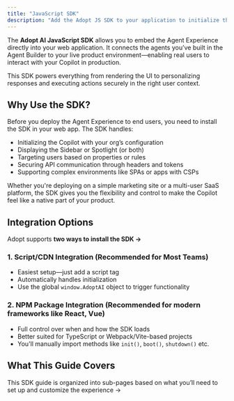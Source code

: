 ```yaml
---
title: "JavaScript SDK"
description: "Add the Adopt JS SDK to your application to initialize the Copilot experience. This one-time setup allows your app to securely load the right UI, theme, and targeting rules—all dynamically managed from the Adopt platform."
---
```


The **Adopt AI JavaScript SDK** allows you to embed the Agent Experience directly into your web application. It connects the agents you’ve built in the Agent Builder to your live product environment—enabling real users to interact with your Copilot in production.

This SDK powers everything from rendering the UI to personalizing responses and executing actions securely in the right user context.

## Why Use the SDK?

Before you deploy the Agent Experience to end users, you need to install the SDK in your web app. The SDK handles:

- Initializing the Copilot with your org’s configuration
- Displaying the Sidebar or Spotlight (or both)
- Targeting users based on properties or rules
- Securing API communication through headers and tokens
- Supporting complex environments like SPAs or apps with CSPs

Whether you're deploying on a simple marketing site or a multi-user SaaS platform, the SDK gives you the flexibility and control to make the Copilot feel like a native part of your product.

## Integration Options

Adopt supports **two ways to install the SDK →**

### **1. Script/CDN Integration (Recommended for Most Teams)**

- Easiest setup—just add a script tag
- Automatically handles initialization
- Use the global `window.AdoptAI` object to trigger functionality

### **2. NPM Package Integration (Recommended for modern frameworks like React, Vue)**

- Full control over when and how the SDK loads
- Better suited for TypeScript or Webpack/Vite-based projects
- You'll manually import methods like `init()`, `boot()`, `shutdown()` etc.

## What This Guide Covers

This SDK guide is organized into sub-pages based on what you’ll need to set up and customize the experience →

<Card title="Installation" icon="wrench" iconType="regular" href="javascript-sdk/installation" cta="Read More">
  
</Card>